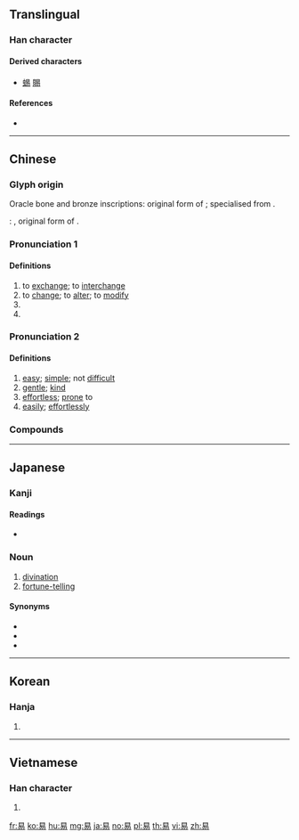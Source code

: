 {{also|昜}}
==Translingual==

===Han character===
{{Han char|rn=72|rad=日|as=04|sn=8|four=60227|canj=APHH|ids=⿱日勿}}

====Derived characters====
* [[蜴]] [[賜]]

====References====
* {{Han ref|kx=0492.030|dkj=13814|dj=0854.080|hdz=21494.010|uh=6613|ud=26131|bh=A9F6|bd=43510}}

----

==Chinese==
{{zh-forms}}

===Glyph origin===
{{Han etym}}
Oracle bone and bronze inscriptions: original form of {{och-l|賜|to confer, to bestow}}; specialised from {{och-l|益|to benefit}}.

''{{w|Shuowen}}'': {{liushu|p|nocap=1}}, original form of {{och-l|蜴|lizard}}.

===Pronunciation 1===
{{zh-pron
|m=yì
|c=jik6
|h=pfs=yit
|md=ĭk
|mn=qz,tw,xm,zz:ī/qz:ia̍k/tw,xm,zz:e̍k/qz,tw,xm,zz:ia̍h
|mn_note=ī/ia̍k/e̍k - literary; ia̍h - vernacular
|w=5hhiq
|mc=2
|oc=2,2
|cat=v,pn
}}

====Definitions====
{{zh-hanzi}}

# to [[exchange]]; to [[interchange]]
# to [[change]]; to [[alter]]; to [[modify]]
# {{zh-short|易經|[[I Ching]]}}
# {{surname|lang=zh}}

===Pronunciation 2===
{{zh-pron
|m=yì
|c=ji6
|h=pfs=yi
|md=giê/ê
|md_note=giê - vernacular; ê - literary
|mn=ī
|w=3hhi
|mc=1
|oc=1,1
|cat=a,adv
}}

====Definitions====
{{zh-hanzi}}

# [[easy]]; [[simple]]; not [[difficult]]
# [[gentle]]; [[kind]]
# [[effortless]]; [[prone]] to
# [[easily]]; [[effortlessly]]

===Compounds===
{{zh-der|易貨貿易|易拉罐|易經:[[I Ching]]|易燃物|易熔合金|易如反掌|易手|易于|易幟|一定不易|一成不易|三不易|三角貿易|不容易|不易|不易一字|不易之論|不輕容易|交易|交易單位|交易所|交易稅|以暴易亂|以暴易暴|以物易物|來之不易|保護貿易|信用交易|內線交易|公平交易|冠履倒易|出口貿易|博易|卜易|反掌之易|周易|味勝易牙|和易|器小易盈|回易|國營貿易|國際貿易|坦易|場外交易|多邊貿易|大不易|夷易|好不容易|好容易|始終不易|容易|實物交易|對外貿易|對等貿易|小器易盈|居大不易|居易|嶢嶢易缺|平心易氣|平易|平易謙沖|平易近人|平易近民|彩雲易散|得來不易|情詞易工|慢易|拔幟易幟|撫梁易柱|改名易姓|改弦易張|改弦易調|改弦易轍|改張易調|改易|改轅易轍|易主|易人|易位|易例|易俗|易俗移風|易傳|易元吉|易刑處分|易則|易加卡|易北河|易卜生 |易可|易名|易圖明辨|易地|易堂九子|易墓|易如拾芥|易如翻掌|易姓|易子析骸|易子而食|易子而飧|易字|易學|易學啓蒙|易守難攻|易容|易帶|易感性|易於反掌|易易|易林|易水|易水寒|易水歌|易漢學|易牙|易牙之味|易牙蒸子|易玄光|易知由單|易科|易科罰金|易筋經|易簀|易與|易轍|易通釋|易開罐|易順鼎|時移世易|時移俗易|更弦易轍|更易|未易才|李易安|析骸易子|樂易|沿岸貿易|流易|深耕易耨|淺易|淺而易見|淺顯易懂|炊骨易子|無形貿易|白居易|百世不易|盛筵易散|直接貿易|相易|眾擎易舉|知易行難|知難行易|祕密交易|移天易日|移易|移風易俗|空中交易|立券交易|簡易|簡易師範|線上交易|聖路易|脫易|談何容易|變名易姓|變故易常|變易|變色易容|變風易俗|貿易|貿易保護|貿易區|貿易協定|貿易商|貿易差額|貿易收支|貿易網路|貿易赤字|貿易逆差|貿易順差|貿易額|貿易風|賢賢易色|路易十三|路易十六|路易十四|輕易|輕而易舉|轉口貿易|轉帳交易|辟易|通功易事|進口貿易|道近易從|避難就易|鄙易|量小易盈|間接貿易|陰陽易位|險易|雙邊貿易|難易|難易適中|零股交易|非同容易|革易|顯而易見|風移俗易|馮唐易老|驕易}}

----

==Japanese==

===Kanji===
{{ja-kanji|grade=5|rs=日04}}

====Readings====
* {{ja-readings|goon=[[い]] (i), [[やく]] (yaku)|kanon=[[い]] (i), [[えき]] (eki)|kun=[[やさしい]] (yasashii), [[かえる]] (kaeru), [[おさめる]] (osameru)}}

===Noun===
{{ja-noun|えき}}

# [[divination]]
# [[fortune-telling]]

====Synonyms====
* {{ja-r|卜|うらない}}
* {{ja-r|占|うら}}
* {{ja-r|卜占|ぼくせん}}

----

==Korean==

===Hanja===
{{ko-hanja|hangeul=[[역]], [[이]]|eumhun=|rv=yeok, i|mr=yŏk, i|y=yek, i}}

# {{defn|lang=ko|sort=日04}}

----

==Vietnamese==

===Han character===
{{vi-hantu|[[dịch]], [[dể]], [[dễ]], [[di]], [[diệc]], [[dẻ]], [[dẹ]], [[dị]], [[dịu]], [[rẻ]], [[rể]]|rs=日04}}

# {{defn|lang=vi|sort=日04}}

[[fr:易]]
[[ko:易]]
[[hu:易]]
[[mg:易]]
[[ja:易]]
[[no:易]]
[[pl:易]]
[[th:易]]
[[vi:易]]
[[zh:易]]
